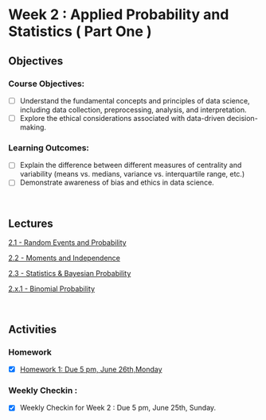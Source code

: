 # Week 2 : Applied Probability and Statistics ( Part One )

## Objectives

### Course Objectives:

- [ ] Understand the fundamental concepts and principles of data science, including data collection, preprocessing, analysis, and interpretation.
- [ ] Explore the ethical considerations associated with data-driven decision-making.

### Learning Outcomes:

- [ ] Explain the difference between different measures of centrality and variability (means vs. medians, variance vs. interquartile range, etc.)
- [ ] Demonstrate awareness of bias and ethics in data science.

<br>

## Lectures

[2.1 - Random Events and Probability](1/home.qmd)

[2.2 - Moments and Independence](2/home.qmd)

[2.3 - Statistics & Bayesian Probability ](3/home.qmd)

[2.x.1 - Binomial Probability](https://youtu.be/d2pmDCK1J-U)

<br>

## Activities

### Homework

- [x] [Homework 1: Due 5 pm, June 26th,Monday](../../Homework/HW1.qmd)

### Weekly Checkin : 

- [x] Weekly Checkin for Week 2 : Due 5 pm, June 25th, Sunday.
